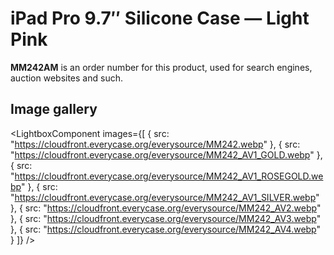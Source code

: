 
# iPad Pro 9.7″ Silicone Case — Light Pink

<Callout type='info' emoji='👉🏻'>**MM242AM** is an order number for this product, used for search engines, auction websites and such.</Callout>

## Image gallery

<LightboxComponent
    images={[
      {
        src: "https://cloudfront.everycase.org/everysource/MM242.webp"
      },
      {
        src: "https://cloudfront.everycase.org/everysource/MM242_AV1_GOLD.webp"
      },
      {
        src: "https://cloudfront.everycase.org/everysource/MM242_AV1_ROSEGOLD.webp"
      },
      {
        src: "https://cloudfront.everycase.org/everysource/MM242_AV1_SILVER.webp"
      },
      {
        src: "https://cloudfront.everycase.org/everysource/MM242_AV2.webp"
      },
      {
        src: "https://cloudfront.everycase.org/everysource/MM242_AV3.webp"
      },
      {
        src: "https://cloudfront.everycase.org/everysource/MM242_AV4.webp"
      }
    ]}
  />
